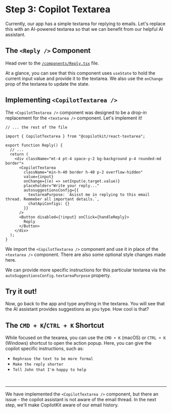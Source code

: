 # Step 3: Copilot Textarea

Currently, our app has a simple textarea for replying to emails. Let's replace this with an AI-powered textarea so that we can benefit from our helpful AI assistant.

## The `<Reply />` Component

Head over to the [`/components/Reply.tsx`](https://github.com/CopilotKit/example-textarea/blob/base-start-here/components/Reply.tsx) file.

At a glance, you can see that this component uses `useState` to hold the current input value and provide it to the textarea. We also use the `onChange` prop of the textarea to update the state.

## Implementing `<CopilotTextarea />`

The `<CopilotTextarea />` component was designed to be a drop-in replacement for the `<textarea />` component. Let's implement it!

```tsx filename="components/Reply.tsx" {3,9-18}
// ... the rest of the file

import { CopilotTextarea } from "@copilotkit/react-textarea";

export function Reply() {
  // ...
  return (
    <div className="mt-4 pt-4 space-y-2 bg-background p-4 rounded-md border">
      <CopilotTextarea
        className="min-h-40 border h-40 p-2 overflow-hidden"
        value={input}
        onChange={(e) => setInput(e.target.value)}
        placeholder="Write your reply..."
        autosuggestionsConfig={{
          textareaPurpose: `Asisst me in replying to this email thread. Remmeber all important details.`,
          chatApiConfigs: {}
        }}
      />
      <Button disabled={!input} onClick={handleReply}>
        Reply
      </Button>
    </div>
  );
}
```

We import the `<CopilotTextarea />` component and use it in place of the `<textarea />` component. There are also some optional style changes made here.

We can provide more specific instructions for this particular textarea via the `autoSuggestionsConfig.textareaPurpose` property.

## Try it out!

Now, go back to the app and type anything in the textarea. You will see that the AI assistant provides suggestions as you type. How cool is that?

## The `CMD + K`/`CTRL + K` Shortcut

While focused on the texarea, you can use the `CMD + K` (macOS) or `CTRL + K` (Windows) shortcut to open the action popup. Here, you can give the copilot specific instructions, such as:

- `Rephrase the text to be more formal`
- `Make the reply shorter`
- `Tell John that I'm happy to help`

<br />
<hr />

We have implemented the `<CopilotTextarea />` component, but there an issue - the copilot assistant is not aware of the email thread. In the next step, we'll make CopilotKit aware of our email history.
